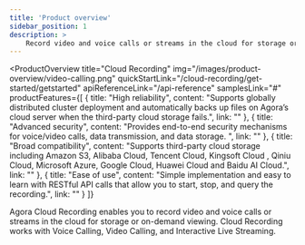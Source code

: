 ```yaml
---
title: 'Product overview'
sidebar_position: 1
description: >
    Record video and voice calls or streams in the cloud for storage or on-demand viewing.
---
```



<ProductOverview
title="Cloud Recording"
img="/images/product-overview/video-calling.png"
quickStartLink="/cloud-recording/get-started/getstarted"
apiReferenceLink="/api-reference"
samplesLink="#"
productFeatures={[
{
title: "High reliability",
content: "Supports globally distributed cluster deployment and automatically backs up files on Agora’s cloud server when the third-party cloud storage fails.",
link: ""
},
{
title: "Advanced security",
content: "Provides end-to-end security mechanisms for voice/video calls, data transmission, and data storage. ",
link: ""
},
{
title: "Broad compatibility",
content: "Supports third-party cloud storage including Amazon S3, Alibaba Cloud, Tencent Cloud, Kingsoft Cloud , Qiniu Cloud, Microsoft Azure, Google Cloud, Huawei Cloud and Baidu AI Cloud.",
link: ""
},
{
title: "Ease of use",
content: "Simple implementation and easy to learn with RESTful API calls that allow you to start, stop, and query the recording.",
link: ""
}
]}

>

Agora Cloud Recording enables you to record video and voice calls or streams in the cloud for storage or on-demand viewing. Cloud Recording works with Voice Calling, Video Calling, and Interactive Live Streaming.

</ProductOverview>